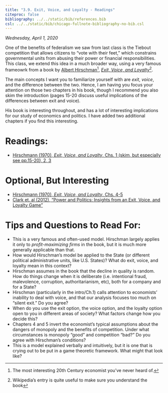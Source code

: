 ```yaml
---
title: "3.9. Exit, Voice, and Loyalty - Readings"
citeproc: false
bibliography: ../../static/bib/references.bib
csl: ../../static/bib/chicago-fullnote-bibliography-no-bib.csl
---
```


*Wednesday, April 1, 2020*

One of the benefits of federalism we saw from last class is the Tiebout competition that allows citizens to "vote with their feet," which constrains governmental units from abusing their power or financial responsibilities. This class, we extend this idea in a much broader way, using a very famous frameowrk from a book by [Albert Hirschman](https://en.wikipedia.org/wiki/Albert_O._Hirschman)^[The most interesting 20th Century economist you've never heard of.], [*Exit, Voice, and Loyalty*](https://en.wikipedia.org/wiki/Exit,_Voice,_and_Loyalty)^[Wikipedia's entry is quite useful to make sure you understand the book].

The main concepts I want you to familiarize yourself with are *exit*, *voice*, and the difference between the two. Hence, I am having you focus your attention on those two chapters in his book, though I recommend you also skim the introduction (pages 15-20 discuss useful implications of the differences between exit and voice). 

His book is interesting throughout, and has a lot of interesting implications for our study of economics and politics. I have added two additional chapters if you find this interesting. 


# Readings:

- [<i class="fas fas fa-book"></i> Hirschmann (1970), *Exit, Voice, and Loyalty*, Chs. 1 (skim, but especially see pp.15-20), 2, 3](/readings/Hirschmann-1970-Chs1-3)

# Optional, But Interesting

- [<i class="fas fas fa-book"></i> Hirschmann (1970), *Exit, Voice, and Loyalty*, Chs. 4-5](/readings/Hirschmann-1970-Chs4-5)
- [<i class="fas fa-file-pdf"></i> Clark et. al (2012), "Power and Politics: Insights from an Exit, Voice, and Loyalty Game"](/readings/Clark-Golder-Golder.pdf)


# Tips and Questions to Read For:

- This is a very famous and often-used model. Hirschman largely applies it only to *profit-maximizing firms* in the book, but it is much more generally applicable than that.
- How would Hirschman's model be applied to the State (or different political administrative units, like U.S. States)? What do exit, voice, and loyalty mean in this context?
- Hirschman assumes in the book that the decline in quality is random. How do things change when it is deliberate (i.e. intentional fraud, malevolence, corruption, authoritarianism, etc), both for a company and for a State?
- Hirschman (particularly in the intro/Ch.1) calls attention to economists' inability to deal with voice, and that our analysis focuses too much on "silent exit." Do you agree?
- When do you use the exit option, the voice option, and the loyalty option open to you in different areas of society? What factors change how you decide this?
- Chapters 4 and 5 invert the economist's typical assumptions about the dangers of monopoly and the benefits of competition. Under what circumstances is monopoly "good" and competition "bad?" Do you agree with Hirschman's conditions?
- This is a model explained verbally and intuitively, but it is one that is crying out to be put in a game theoretic framework. What might that look like? 
